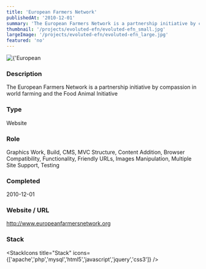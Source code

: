 ```yaml
---
title: 'European Farmers Network'
publishedAt: '2010-12-01'
summary: 'The European Farmers Network is a partnership initiative by compassion in world farming and the Food Animal Initiative'
thumbnail: '/projects/evoluted-efn/evoluted-efn_small.jpg'
largeImage: '/projects/evoluted-efn/evoluted-efn_large.jpg'
featured: 'no'
---
```


<div className="relative w-full h-[400px] sm:h-[600px] md:h-[760px] lg:h-[920px]">
  <Image
    alt={'European Farmers Network'}
    src={'/projects/evoluted-efn/evoluted-efn.jpg'}
    sizes="(max-width: 640px) 100%, 100%"
    fill={true}
    priority
    style={{
      objectFit: 'contain'
    }}
  />
</div>

### Description

The European Farmers Network is a partnership initiative by compassion in world farming and the Food Animal Initiative


### Type

Website

### Role

Graphics Work, Build, CMS, MVC Structure, Content Addition, Browser Compatibility, Functionality, Friendly URLs, Images Manipulation, Multiple Site Support, Testing

### Completed
2010-12-01

### Website / URL
http://www.europeanfarmersnetwork.org


### Stack

<StackIcons
  title="Stack"
  icons={['apache','php','mysql','html5','javascript','jquery','css3']}
  />
